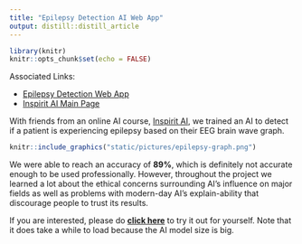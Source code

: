 ```yaml
---
title: "Epilepsy Detection AI Web App"
output: distill::distill_article
---
```


```r
library(knitr)
knitr::opts_chunk$set(echo = FALSE)
```

Associated Links:

- [Epilepsy Detection Web App](https://epilepsy-detection.herokuapp.com/)
- [Inspirit AI Main Page](https://www.inspiritai.com/)

With friends from an online AI course, [Inspirit AI](https://www.inspiritai.com/), we trained an AI to detect if a patient is experiencing epilepsy based on their EEG brain wave graph.

```r
knitr::include_graphics("static/pictures/epilepsy-graph.png")
```

We were able to reach an accuracy of **89%**, which is definitely not accurate enough to be used professionally. However, throughout the project we learned a lot about the ethical concerns surrounding AI's influence on major fields as well as problems with modern-day AI's explain-ability that discourage people to trust its results.

If you are interested, please do [**click here**](https://epilepsy-detection.herokuapp.com/) to try it out for yourself. Note that it does take a while to load because the AI model size is big.
